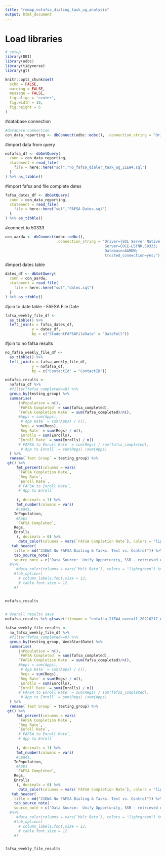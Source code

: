 ```yaml
---
title: "remap_nofafsa_dialing_task_ug_analysis"
output: html_document
---
```


# Load libraries
```r
# setup
library(DBI)
library(odbc)
library(tidyverse)
library(gt)

knitr::opts_chunk$set(
  echo = FALSE,
  warning = FALSE,
  message = FALSE,
  fig.align = 'center',
  fig.width = 10,
  fig.height = 6
)
```


#database connection
```r
#database connection
con_data_reporting <- dbConnect(odbc::odbc(), .connection_string = "Driver={SQL Server Native Client 11.0};\n                          Server=COCE-DS-LSTNR,50222;\n                          Database=Data_Reporting;\n                          trusted_connection=yes;")
```




#import data from query
```r
nofafsa_df <- dbGetQuery(
  conn = con_data_reporting, 
  statement = read_file(
    file = here::here("sql","no_fafsa_dialer_task_ug_21EW4.sql")
  )
) %>% as_tibble()
```



#import fafsa and file complete dates
```r
fafsa_dates_df <- dbGetQuery(
  conn = con_data_reporting, 
  statement = read_file(
    file = here::here("sql","FAFSA Dates.sql")
  )
) %>% as_tibble()
```


#connect to 50333
```r
con_aardw <- dbConnect(odbc::odbc(), 
                       .connection_string = "Driver={SQL Server Native Client 11.0};
                                             Server=COCE-LSTNR,50333;
                                             Database=AARDW;
                                             trusted_connection=yes;")
```


#import dates table
```r
dates_df <- dbGetQuery(
  conn = con_aardw, 
  statement = read_file(
    file = here::here("sql","dates.sql")
  )
) %>% as_tibble()
```


#join to date table - FAFSA File Date
```r
fafsa_weekly_file_df <-
  as_tibble() %>%
  left_join(x = fafsa_dates_df,
            y = dates_df,
            by = c("StudentFAFSAFileDate" = "DateFull")) 
```



#join to no fafsa results
```r
no_fafsa_weekly_file_df <-
  as_tibble() %>%
  left_join(x = fafsa_weekly_file_df,
            y = nofafsa_df,
            by = c("ContactId" = "ContactID")) 
```



```r
nofafsa_results <- 
  nofafsa_df %>% 
  #filter(fafsa_completed==0) %>% 
  group_by(testing_group) %>% 
  summarise(
      InPopulation = n(), 
      `FAFSA Completed` = sum(fafsa_completed),
      `FAFSA Completion Rate` = sum(fafsa_completed)/n(),
      #Apps = sum(Apps),
       #`App Rate` = sum(Apps) / n(),
       Regs = sum(Regs),
      `Reg Rate` = sum(Regs) / n(),
       Enrolls = sum(Enrolls),
      `Enroll Rate` = sum(Enrolls) / n()
      #`FAFSA to Enroll Rate` = sum(Regs) / sum(fafsa_completed),
       #`App to Enroll` = sum(Regs) /sum(Apps) 
  ) %>% 
  rename(`Test Group` = testing_group) %>% 
 gt() %>%
     fmt_percent(columns = vars(
      `FAFSA Completion Rate`,
      `Reg Rate`,
      `Enroll Rate`,
      #`FAFSA to Enroll Rate`,
      #`App to Enroll`
     
     ), decimals = 1) %>%
     fmt_number(columns = vars(
     #Leads,
    InPopulation,
     #Apps
     `FAFSA Completed`,
    Regs,
    Enrolls
     ), decimals = 0) %>%
      data_color(columns = vars(`FAFSA Completion Rate`), colors = "lightblue") %>%
   tab_header(
    title = md("21EW4 No FAFSA Dialing & Tasks: Test vs. Control")) %>% 
    tab_source_note(
    source_note = c("Data Source:  Unify Opportunity, SSR - retrieved on 2/17/21"))
  #%>%
     #data_color(columns = vars(`Melt Rate`), colors = "lightgreen") %>%
    #tab_options(
      # column_labels.font.size = 13,
      # table.font.size = 12
    #)


nofafsa_results
  
```





```r
# Overall results save
nofafsa_results %>% gtsave(filename = "nofafsa_21EW4_overall_20210217_no_ico_nulls.png", path = here::here("imgs"))
```






```r
fafsa_weekly_file_results <- 
  no_fafsa_weekly_file_df %>% 
  #filter(fafsa_completed==0) %>% 
  group_by(testing_group, WeekStartDate) %>% 
  summarise(
      InPopulation = n(), 
      `FAFSA Completed` = sum(fafsa_completed),
      `FAFSA Completion Rate` = sum(fafsa_completed)/n(),
      #Apps = sum(Apps),
       #`App Rate` = sum(Apps) / n(),
       Regs = sum(Regs),
      `Reg Rate` = sum(Regs) / n(),
       Enrolls = sum(Enrolls),
      `Enroll Rate` = sum(Enrolls) / n()
      #`FAFSA to Enroll Rate` = sum(Regs) / sum(fafsa_completed),
       #`App to Enroll` = sum(Regs) /sum(Apps) 
  ) %>% 
  rename(`Test Group` = testing_group) %>% 
 gt() %>%
     fmt_percent(columns = vars(
      `FAFSA Completion Rate`,
      `Reg Rate`,
      `Enroll Rate`,
      #`FAFSA to Enroll Rate`,
      #`App to Enroll`
     
     ), decimals = 1) %>%
     fmt_number(columns = vars(
     #Leads,
    InPopulation,
     #Apps
     `FAFSA Completed`,
    Regs,
    Enrolls
     ), decimals = 0) %>%
      data_color(columns = vars(`FAFSA Completion Rate`), colors = "lightblue") %>%
   tab_header(
    title = md("21EW4 No FAFSA Dialing & Tasks: Test vs. Control")) %>% 
    tab_source_note(
    source_note = c("Data Source:  Unify Opportunity, SSR - retrieved on 2/17/21"))
  #%>%
     #data_color(columns = vars(`Melt Rate`), colors = "lightgreen") %>%
    #tab_options(
      # column_labels.font.size = 13,
      # table.font.size = 12
    #)


fafsa_weekly_file_results
  
```





